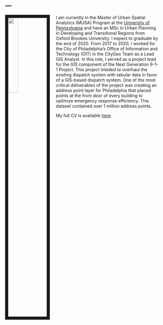 ---
---

<link rel="stylesheet" href="styles.css" type="text/css">

<img src="images/Mattio_Sara.jpg" style="width:25%; border:10px solid; margin-right: 20px" align="left">

I am currently in the Master of Urban Spatial Analytics (MUSA) Program at the [University of Pennsylvania](https://www.design.upenn.edu/musa/about) and have an MSc in Urban Planning in Developing and Transitional Regions from Oxford Brookes University. I expect to graduate by the end of 2020. From 2017 to 2020, I worked for the City of Philadelphia's Office of Information and Technology (OIT) in the CityGeo Team as a Lead GIS Analyst. In this role, I served as a project lead for the GIS component of the Next Generation 9-1-1 Project. This project inteded to overhaul the existing dispatch system with tabular data in favor of a GIS-based dispatch system. One of the most critical deliverables of the project was creating an address point layer for Philadelphia that placed points at the front door of every building to optimize emergency response efficiency. This dataset contained over 1 million address points. 


My full CV is available [here](files/Sara_Mattio_Resume.pdf).
